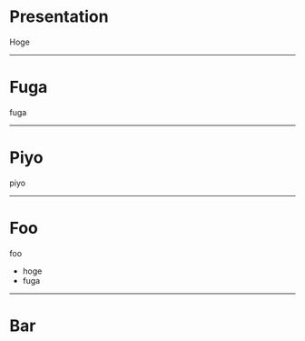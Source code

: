 # Presentation

Hoge

---

# Fuga

fuga

---

# Piyo

piyo

---

# Foo

foo

- hoge
- fuga

---

# Bar
